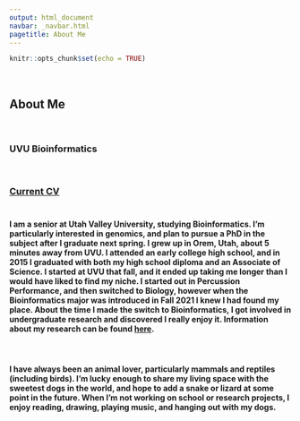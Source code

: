```yaml
---
output: html_document
navbar: _navbar.html
pagetitle: About Me
---
```


```r
knitr::opts_chunk$set(echo = TRUE)
```


<br>

## **About Me**

<br>

### **UVU Bioinformatics**

<br>

### [Current CV](https://m-ohran.github.io/about-me/CV.pdf) <br><br>

#### I am a senior at Utah Valley University, studying Bioinformatics. I'm particularly interested in genomics, and plan to pursue a PhD in the subject after I graduate next spring. I grew up in Orem, Utah, about 5 minutes away from UVU. I attended an early college high school, and in 2015 I graduated with both my high school diploma and an Associate of Science. I started at UVU that fall, and it ended up taking me longer than I would have liked to find my niche. I started out in Percussion Performance, and then switched to Biology, however when the Bioinformatics major was introduced in Fall 2021 I knew I had found my place. About the time I made the switch to Bioinformatics, I got involved in undergraduate research and discovered I really enjoy it. Information about my research can be found [here](https://m-ohran.github.io/research).

<br>

#### I have always been an animal lover, particularly mammals and reptiles (including birds). I'm lucky enough to share my living space with the sweetest dogs in the world, and hope to add a snake or lizard at some point in the future. When I'm not working on school or research projects, I enjoy reading, drawing, playing music, and hanging out with my dogs.


